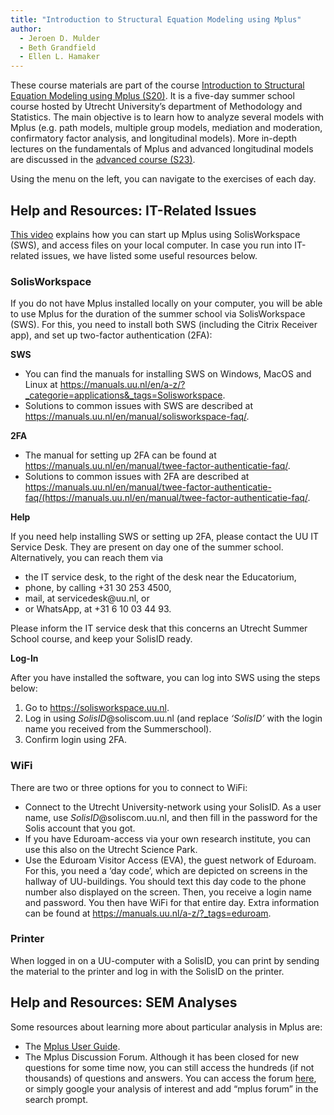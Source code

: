 ```yaml
---
title: "Introduction to Structural Equation Modeling using Mplus"
author: 
  - Jeroen D. Mulder
  - Beth Grandfield
  - Ellen L. Hamaker
---
```


These course materials are part of the course [Introduction to Structural Equation Modeling using Mplus (S20)](https://utrechtsummerschool.nl/courses/social-sciences/introduction-to-structural-equation-modeling-using-mplus). It is a five-day summer school course hosted by Utrecht University's department of Methodology and Statistics. The main objective is to learn how to analyze several models with Mplus (e.g. path models, multiple group models, mediation and moderation, confirmatory factor analysis, and longitudinal models). More in-depth lectures on the fundamentals of Mplus and advanced longitudinal models are discussed in the [advanced course (S23)](https://utrechtsummerschool.nl/courses/social-sciences/advanced-course-on-using-mplus).

Using the menu on the left, you can navigate to the exercises of each day.

## Help and Resources: IT-Related Issues

[This video](https://video.uu.nl/videos/mplus-tutorial-solisworkspace/) explains how you can start up Mplus using SolisWorkspace (SWS), and access files on your local computer. In case you run into IT-related issues, we have listed some useful resources below.

::: {.callout-note collapse="true"}
### SolisWorkspace
If you do not have Mplus installed locally on your computer, you will be able to use Mplus for the duration of the summer school via SolisWorkspace (SWS). For this, you need to install both SWS (including the Citrix Receiver app), and set up two-factor authentication (2FA): 

**SWS**

- You can find the manuals for installing SWS on Windows, MacOS and Linux at [https://manuals.uu.nl/en/a-z/?_categorie=applications&_tags=Solisworkspace](https://manuals.uu.nl/en/a-z/?_categorie=applications&_tags=Solisworkspace). 
- Solutions to common issues with SWS are described at [https://manuals.uu.nl/en/manual/solisworkspace-faq/](https://manuals.uu.nl/en/manual/solisworkspace-faq/). 

**2FA**

- The manual for setting up 2FA can be found at [https://manuals.uu.nl/en/manual/twee-factor-authenticatie-faq/](https://manuals.uu.nl/en/manual/twee-factor-authenticatie-faq/). 
- Solutions to common issues with 2FA are described at [https://manuals.uu.nl/en/manual/twee-factor-authenticatie-faq/(https://manuals.uu.nl/en/manual/twee-factor-authenticatie-faq/](https://manuals.uu.nl/en/manual/twee-factor-authenticatie-faq/). 

**Help**

If you need help installing SWS or setting up 2FA, please contact the UU IT Service Desk. They are present on day one of the summer school. Alternatively, you can reach them via 

-	the IT service desk, to the right of the desk near the Educatorium, 
-	phone, by calling +31 30 253 4500,
- mail, at servicedesk@uu.nl, or
-	or WhatsApp, at +31 6 10 03 44 93. 

Please inform the IT service desk that this concerns an Utrecht Summer School course, and keep your SolisID ready. 

**Log-In**

After you have installed the software, you can log into SWS using the steps below: 

1. Go to [https://solisworkspace.uu.nl](https://solisworkspace.uu.nl).
2. Log in using *SolisID*@soliscom.uu.nl (and replace *‘SolisID’* with the login name you received from the Summerschool).
3. Confirm login using 2FA.  
:::

::: {.callout-note collapse="true"}
### WiFi
There are two or three options for you to connect to WiFi:

-	Connect to the Utrecht University-network using your SolisID. As a user name, use *SolisID*@soliscom.uu.nl, and then fill in the password for the Solis account that you got.
-	If you have Eduroam-access via your own research institute, you can use this also on the Utrecht Science Park.
-	Use the Eduroam Visitor Access (EVA), the guest network of Eduroam. For this, you need a ‘day code’, which are depicted on screens in the hallway of UU-buildings. You should text this day code to the phone number also displayed on the screen. Then, you receive a login name and password. You then have WiFi for that entire day. Extra information can be found at [https://manuals.uu.nl/a-z/?_tags=eduroam](https://manuals.uu.nl/a-z/?_tags=eduroam). 
:::

::: {.callout-note collapse="true"}
### Printer
When logged in on a UU-computer with a SolisID, you can print by sending the material to the printer and log in with the SolisID on the printer.
:::

## Help and Resources: SEM Analyses
Some resources about learning more about particular analysis in Mplus are: 

- The [Mplus User Guide](https://statmodel.com/ugexcerpts.shtml).
- The Mplus Discussion Forum. Although it has been closed for new questions for some time now, you can still access the hundreds (if not thousands) of questions and answers. You can access the forum [here](https://www.statmodel.com/cgi-bin/discus/discus.cgi), or simply google your analysis of interest and add "mplus forum" in the search prompt. 
